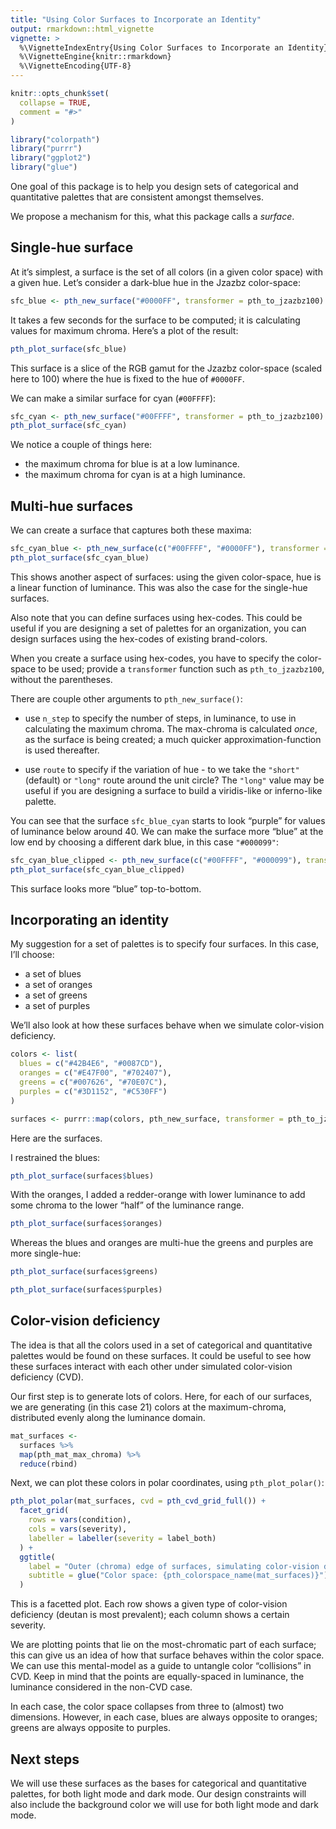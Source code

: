 ```yaml
---
title: "Using Color Surfaces to Incorporate an Identity"
output: rmarkdown::html_vignette
vignette: >
  %\VignetteIndexEntry{Using Color Surfaces to Incorporate an Identity}
  %\VignetteEngine{knitr::rmarkdown}
  %\VignetteEncoding{UTF-8}
---
```


```r
knitr::opts_chunk$set(
  collapse = TRUE,
  comment = "#>"
)
```

```r
library("colorpath")
library("purrr")
library("ggplot2")
library("glue")
```

One goal of this package is to help you design sets of categorical and quantitative palettes that are consistent amongst themselves.

We propose a mechanism for this, what this package calls a *surface*.

## Single-hue surface

At it's simplest, a surface is the set of all colors (in a given color space) with a given hue. 
Let's consider a dark-blue hue in the Jzazbz color-space:

```r
sfc_blue <- pth_new_surface("#0000FF", transformer = pth_to_jzazbz100)
```

It takes a few seconds for the surface to be computed; it is calculating values for maximum chroma. 
Here's a plot of the result:

```r
pth_plot_surface(sfc_blue)
```

This surface is a slice of the RGB gamut for the Jzazbz color-space (scaled here to 100) where the hue is fixed to the hue of `#0000FF`.

We can make a similar surface for cyan (`#00FFFF`):

```r
sfc_cyan <- pth_new_surface("#00FFFF", transformer = pth_to_jzazbz100)
pth_plot_surface(sfc_cyan)
```

We notice a couple of things here:

- the maximum chroma for blue is at a low luminance.
- the maximum chroma for cyan is at a high luminance.

## Multi-hue surfaces

We can create a surface that captures both these maxima:

```r
sfc_cyan_blue <- pth_new_surface(c("#00FFFF", "#0000FF"), transformer = pth_to_jzazbz100)
pth_plot_surface(sfc_cyan_blue)
```

This shows another aspect of surfaces: using the given color-space, hue is a linear function of luminance. 
This was also the case for the single-hue surfaces.

Also note that you can define surfaces using hex-codes.
This could be useful if you are designing a set of palettes for an organization, you can design surfaces using the hex-codes of existing brand-colors.

When you create a surface using hex-codes, you have to specify the color-space to be used; provide a `transformer` function such as `pth_to_jzazbz100`, without the parentheses.

There are couple other arguments to `pth_new_surface()`:

- use `n_step` to specify the number of steps, in luminance, to use in calculating the maximum chroma. 
  The max-chroma is calculated *once*, as the surface is being created; a much quicker approximation-function is used thereafter.
  
- use `route` to specify if the variation of hue - to we take the `"short"` (default) or `"long"` route around the unit circle?
  The `"long"` value may be useful if you are designing a surface to build a viridis-like or inferno-like palette.

You can see that the surface `sfc_blue_cyan` starts to look "purple" for values of luminance below around 40. 
We can make the surface more "blue" at the low end by choosing a different dark blue, in this case `"#000099"`:
  
```r
sfc_cyan_blue_clipped <- pth_new_surface(c("#00FFFF", "#000099"), transformer = pth_to_jzazbz100)
pth_plot_surface(sfc_cyan_blue_clipped)
```  

This surface looks more "blue" top-to-bottom.

## Incorporating an identity

My suggestion for a set of palettes is to specify four surfaces. In this case, I'll choose:

- a set of blues
- a set of oranges
- a set of greens
- a set of purples

We'll also look at how these surfaces behave when we simulate color-vision deficiency.

```r
colors <- list(
  blues = c("#42B4E6", "#0087CD"),
  oranges = c("#E47F00", "#702407"),
  greens = c("#007626", "#70E07C"),
  purples = c("#3D1152", "#C530FF")
)
```

```r
surfaces <- purrr::map(colors, pth_new_surface, transformer = pth_to_jzazbz100)
```

Here are the surfaces.

I restrained the blues:

```r
pth_plot_surface(surfaces$blues)
``` 

With the oranges, I added a redder-orange with lower luminance to add some chroma to the lower "half" of the luminance range.

```r
pth_plot_surface(surfaces$oranges)
``` 

Whereas the blues and oranges are multi-hue the greens and purples are more single-hue:

```r
pth_plot_surface(surfaces$greens)
```


```r
pth_plot_surface(surfaces$purples)
```

## Color-vision deficiency

The idea is that all the colors used in a set of categorical and quantitative palettes would be found on these surfaces.
It could be useful to see how these surfaces interact with each other under simulated color-vision deficiency (CVD).

Our first step is to generate lots of colors. 
Here, for each of our surfaces, we are generating (in this case 21) colors at the maximum-chroma, distributed evenly along the luminance domain.

```r
mat_surfaces <- 
  surfaces %>%
  map(pth_mat_max_chroma) %>%
  reduce(rbind)
```

Next, we can plot these colors in polar coordinates, using `pth_plot_polar()`:

```r
pth_plot_polar(mat_surfaces, cvd = pth_cvd_grid_full()) +
  facet_grid(
    rows = vars(condition), 
    cols = vars(severity),
    labeller = labeller(severity = label_both)
  ) +
  ggtitle(
    label = "Outer (chroma) edge of surfaces, simulating color-vision deficiency",
    subtitle = glue("Color space: {pth_colorspace_name(mat_surfaces)}")
  )
```

This is a facetted plot.
Each row shows a given type of color-vision deficiency (deutan is most prevalent); each column shows a certain severity.

We are plotting points that lie on the most-chromatic part of each surface; this can give us an idea of how that surface behaves within the color space.
We can use this mental-model as a guide to untangle color "collisions" in CVD.
Keep in mind that the points are equally-spaced in luminance, the luminance considered in the non-CVD case.

In each case, the color space collapses from three to (almost) two dimensions. 
However, in each case, blues are always opposite to oranges; greens are always opposite to purples.

## Next steps

We will use these surfaces as the bases for categorical and quantitative palettes, for both light mode and dark mode.
Our design constraints will also include the background color we will use for both light mode and dark mode.
